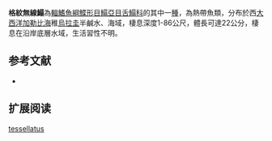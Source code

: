 {{Speciesbox
| name = 格紋無線鰨
| image = 
| image_width = 250px
| image_caption = 
| status = NE
| status_system = IUCN3.1
| genus = Symphurus
| species = tessellatus
| authority = [[Quoy_&_Gaimard|Quoy & Gaimard]], [[1824|1824]]
| synonyms = *''Plagusia tessellata,Quoy & Gaimard, 1824''
*''Symphurus plagusia tessellata,Quoy & Gaimard, 1824''
*''Plagusia brasiliensis,Cuvier, 1831''
}}

'''格紋無線鰨'''為[[輻鰭魚綱|輻鰭魚綱]][[鰈形目|鰈形目]][[鰨亞目|鰨亞目]][[舌鰨科|舌鰨科]]的其中一[[種|種]]，為熱帶魚類，分布於西[[大西洋|大西洋]][[加勒比海|加勒比海]]稚[[烏拉圭|烏拉圭]]半鹹水、海域，棲息深度1-86公尺，體長可達22公分，棲息在沿岸底層水域，生活習性不明。
==参考文献==
*{{FishBase_species|genus=Symphurus |species=tessellatus|year=2014|month=4}}

== 扩展阅读 ==
{{refbegin}}
{{wikispecies-inline|Symphurus tessellatus|格紋無線鰨}}
{{refend}}
{{Taxonbar|from=Q586823}}

[[Category:無線鰨屬|tessellatus]]


{{魚類小作品}}